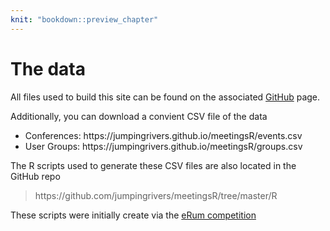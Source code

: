 ```yaml
---
knit: "bookdown::preview_chapter"
---
```

  
# The data

All files used to build this site can be found on the associated [GitHub](https://gitlab.com/jumpingrivers/meetingsR) 
page.

Additionally, you can download a convient CSV file of the data

 * Conferences: https://jumpingrivers.github.io/meetingsR/events.csv
 * User Groups: https://jumpingrivers.github.io/meetingsR/groups.csv

The R scripts used to generate these CSV files are also located in the GitHub repo

> https://github.com/jumpingrivers/meetingsR/tree/master/R

These scripts were initially create via the [eRum competition](https://blog.jumpingrivers.com/posts/2018/jumping_rivers_erum/)
